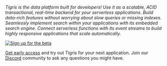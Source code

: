 _Tigris is the data platform built for developers! Use it as a scalable,
ACID transactional, real-time backend for your serverless applications.
Build data-rich features without worrying about slow queries or missing
indexes. Seamlessly implement search within your applications with its
embedded search engine. Connect serverless functions with its event streams
to build highly responsive applications that scale automatically._

[![Sign up for the beta](/img/hand-laptop.png)](https://www.tigrisdata.com/beta#signup-form)

[Get early access](https://www.tigrisdata.com/beta#signup-form) and try out
Tigris for your next application. Join our
[Discord](http://discord.tigrisdata.com) community to ask any questions you might have.
